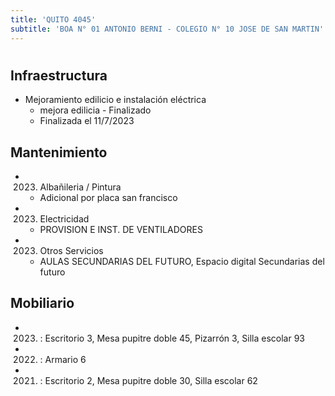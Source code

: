 ```yaml
---
title: 'QUITO 4045'
subtitle: 'BOA N° 01 ANTONIO BERNI - COLEGIO N° 10 JOSE DE SAN MARTIN'
---
```


#
## Infraestructura

* Mejoramiento edilicio e instalación eléctrica 
    + mejora edilicia - Finalizado 
    + Finalizada el 11/7/2023 






## Mantenimiento

*  (2023) Albañileria / Pintura 
    + Adicional por placa san francisco

*  (2023) Electricidad 
    + PROVISION E INST. DE VENTILADORES

*  (2023) Otros Servicios 
    + AULAS SECUNDARIAS DEL FUTURO, Espacio digital Secundarias del futuro





## Mobiliario

*  (2023) : Escritorio 3, Mesa pupitre doble 45, Pizarrón 3, Silla escolar 93 

*  (2022) : Armario 6 

*  (2021) : Escritorio 2, Mesa pupitre doble 30, Silla escolar 62 



